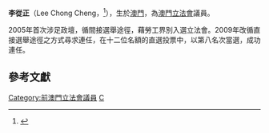 {{Refimprove |time=2009-11-07T07:07:45+00:00 }}
{{Infobox_officeholder
| name = 李從正<br>Lee Chong Cheng
| image name = Lee Chong Cheng.jpg
| Sex = 男 
| now =  [[澳門立法會|澳門立法會]][[議員|議員]]
| period =2005年－2013年
| party =
| place of birth = {{MAC-1951}}
| Native place =  廣東新會
| date of birth = 1965年11月16日
| educate = *[[澳門培正中學|澳門培正中學]]
}}
'''李從正'''（Lee Chong Cheng，{{bd|1965年|11月16日}}<ref>{{cite journal|journal=澳門行政暨公職局|date=2009年7月15日|title=第四屆立法會選舉候選名單總表|url=http://www.eal.gov.mo/2009/news/20090715.pdf|deadurl=yes|archiveurl=https://web.archive.org/web/20090806210614/http://www.eal.gov.mo/2009/news/20090715.pdf|archivedate=2009年8月6日}}</ref>），生於[[澳門|澳門]]，為[[澳門立法會|澳門立法會]]議員。

2005年首次涉足政壇，循間接選舉途徑，藉勞工界別入選立法會。2009年改循直接選舉途徑之方式尋求連任，在十二位名額的直選投票中，以第八名次當選，成功連任。

==參考文獻==
<div class="references-small">
<references />
</div>
{{第三屆澳門立法會議員}}

{{澳門特別行政區第四屆立法會議員}}

[[Category:前澳門立法會議員|Category:前澳門立法會議員]]
[[Category:李姓|C]]